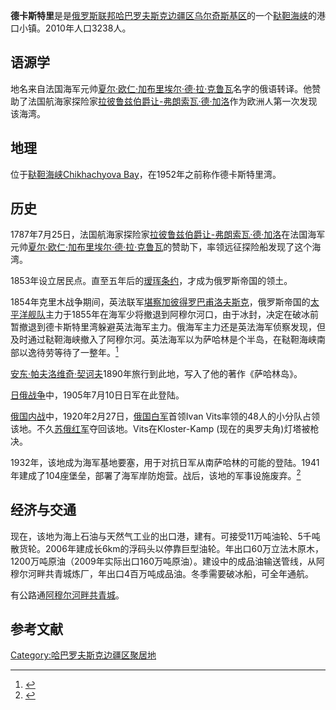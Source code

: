 '''德卡斯特里'''是是[[俄罗斯联邦|俄罗斯联邦]][[哈巴罗夫斯克边疆区|哈巴罗夫斯克边疆区]][[乌尔奇斯基区|乌尔奇斯基区]]的一个[[鞑靼海峡|鞑靼海峡]]的港口小镇。2010年人口3238人。

==语源学==
地名来自法国海军元帅[[夏尔·欧仁·加布里埃尔·德·拉·克鲁瓦|夏尔·欧仁·加布里埃尔·德·拉·克鲁瓦]]名字的俄语转译。他赞助了法国航海家探险家[[拉彼鲁兹伯爵让-弗朗索瓦·德·加洛|拉彼鲁兹伯爵让-弗朗索瓦·德·加洛]]作为欧洲人第一次发现该海湾。 

==地理==
位于[[鞑靼海峡|鞑靼海峡]][[Chikhachyova_Bay|Chikhachyova Bay]]，在1952年之前称作德卡斯特里湾。

==历史==
1787年7月25日，法国航海家探险家[[拉彼鲁兹伯爵让-弗朗索瓦·德·加洛|拉彼鲁兹伯爵让-弗朗索瓦·德·加洛]]在法国海军元帅[[夏尔·欧仁·加布里埃尔·德·拉·克鲁瓦|夏尔·欧仁·加布里埃尔·德·拉·克鲁瓦]]的赞助下，率领远征探险船发现了这个海湾。

1853年设立居民点。直至五年后的[[瑷珲条约|瑷珲条约]]，才成为俄罗斯帝国的领土。

1854年克里木战争期间，英法联军{{tsl|en|Siege_of_Petropavlovsk|围攻勘察加彼得罗巴甫洛夫斯克|围攻}}[[堪察加彼得罗巴甫洛夫斯克|堪察加彼得罗巴甫洛夫斯克]]，俄罗斯帝国的[[太平洋舰队_(俄罗斯)|太平洋舰队]]主力于1855年在海军少将{{tsl|en|Vasily Zavoyko|瓦西里·札沃约}}撤退到阿穆尔河口，由于冰封，决定在破冰前暂撤退到德卡斯特里湾躲避英法海军主力。俄海军主力还是英法海军侦察发现，但及时通过鞑靼海峡撤入了阿穆尔河。英法海军以为萨哈林是个半岛，在鞑靼海峡南部以逸待劳等待了一整年。<ref>{{Cite web |url=https://books.google.com/books?id=-CIPAAAAYAAJ |title=Russia on the Pacific, and the Siberian railway (''Zenone Volpicelli 1899'') |accessdate=2020-08-02 |archive-date=2016-05-17 |archive-url=https://web.archive.org/web/20160517000901/https://books.google.com/books?id=-CIPAAAAYAAJ |dead-url=no }}</ref>

[[安东·帕夫洛维奇·契诃夫|安东·帕夫洛维奇·契诃夫]]1890年旅行到此地，写入了他的著作《萨哈林岛》。

[[日俄战争|日俄战争]]中，1905年7月10日日军在此登陆。

[[俄国内战|俄国内战]]中，1920年2月27日，[[俄国白军|俄国白军]]首领Ivan Vits率领的48人的小分队占领该地。不久[[苏俄红军|苏俄红军]]夺回该地。Vits在Kloster-Kamp (现在的奥罗夫角)灯塔被枪决。

1932年，该地成为海军基地要塞，用于对抗日军从南萨哈林的可能的登陆。1941年建成了104座堡垒，部署了海军岸防炮营。战后，该地的军事设施废弃。<ref>{{Cite web |url=http://www.memo.ru/history/NKVD/GULAG/r3/r3-353.htm |title=De-Kastri gulag (Sakhalin Tunnel project) at Memorial |accessdate=2020-08-02 |archive-date=2017-02-23 |archive-url=https://web.archive.org/web/20170223130446/http://www.memo.ru/history/NKVD/GULAG/r3/r3-353.htm |dead-url=no }}</ref>

==经济与交通==
现在，该地为海上石油与天然气工业的出口港，建有{{tsl|en|De-Kastri terminal|德卡斯特里终端港}}。可接受11万吨油轮、5千吨散货轮。2006年建成长6km的浮码头以停靠巨型油轮。年出口60万立法木原木，1200万吨原油（2009年实际出口160万吨原油）。建设中的成品油输送管线，从阿穆尔河畔共青城炼厂，年出口4百万吨成品油。冬季需要破冰船，可全年通航。

有公路通[[阿穆尔河畔共青城|阿穆尔河畔共青城]]。

==参考文献==
{{Reflist}}
{{coord|51|28|45|N|140|46|16|E|display=inline,title}} 
[[Category:哈巴罗夫斯克边疆区聚居地|Category:哈巴罗夫斯克边疆区聚居地]]
